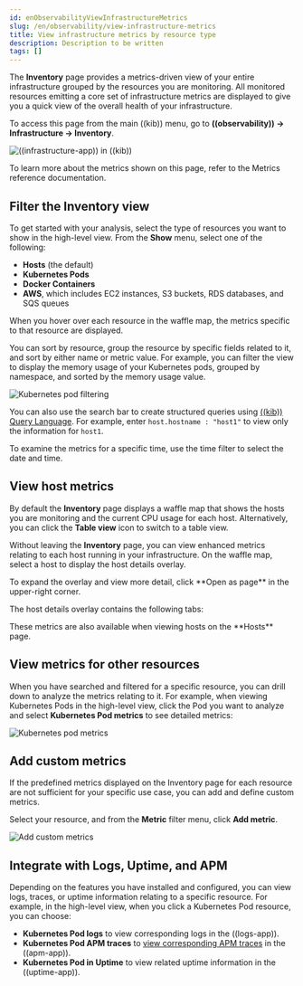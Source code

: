 ```yaml
---
id: enObservabilityViewInfrastructureMetrics
slug: /en/observability/view-infrastructure-metrics
title: View infrastructure metrics by resource type
description: Description to be written
tags: []
---
```



<div id="view-infrastructure-metrics"></div>

The **Inventory** page provides a metrics-driven view of your entire infrastructure grouped by
the resources you are monitoring. All monitored resources emitting
a core set of infrastructure metrics are displayed to give you a quick view of the overall health
of your infrastructure.

To access this page from the main ((kib)) menu, go to
**((observability)) -> Infrastructure -> Inventory**.

![((infrastructure-app)) in ((kib))](../images/metrics-app.png)

To learn more about the metrics shown on this page, refer to the
<DocLink id="enObservabilityMetricsReference">Metrics reference</DocLink> documentation.

<Snippet1 />

<div id="filter-resources"></div>

## Filter the Inventory view

To get started with your analysis, select the type of resources you want to show
in the high-level view. From the **Show** menu, select one of the following:

* **Hosts** (the default)
* **Kubernetes Pods**
* **Docker Containers**
* **AWS**, which includes EC2 instances, S3 buckets, RDS databases, and SQS queues

When you hover over each resource in the waffle map, the metrics specific to
that resource are displayed.

You can sort by resource, group the resource by specific fields related to it, and sort by
either name or metric value. For example, you can filter the view to display the memory usage
of your Kubernetes pods, grouped by namespace, and sorted by the memory usage value.

![Kubernetes pod filtering](../images/kubernetes-filter.png)

You can also use the search bar to create structured queries using [((kib)) Query Language](((kibana-ref))/kuery-query.html).
For example, enter `host.hostname : "host1"` to view only the information for `host1`.

To examine the metrics for a specific time, use the time filter to select the date and time.

<div id="analyze-hosts-inventory"></div>

## View host metrics

By default the **Inventory** page displays a waffle map that shows the hosts you
are monitoring and the current CPU usage for each host.
Alternatively, you can click the **Table view** icon <DocIcon title="table icon" name="visTable" />
to switch to a table view.

Without leaving the **Inventory** page, you can view enhanced metrics relating to each host
running in your infrastructure. On the waffle map, select a host to display the host details
overlay.

<DocCallOut title="Tip">
To expand the overlay and view more detail, click **Open as page** in the upper-right corner.
</DocCallOut>

The host details overlay contains the following tabs:

<HostDetailsPartial />

<DocCallOut title="Note">
These metrics are also available when viewing hosts on the **Hosts**
page.
</DocCallOut>

<div id="analyze-resource-metrics"></div>

## View metrics for other resources

When you have searched and filtered for a specific resource, you can drill down to analyze the
metrics relating to it. For example, when viewing Kubernetes Pods in the high-level view,
click the Pod you want to analyze and select **Kubernetes Pod metrics** to see detailed metrics:

![Kubernetes pod metrics](../images/pod-metrics.png)

<div id="custom-metrics"></div>

## Add custom metrics

If the predefined metrics displayed on the Inventory page for each resource are not
sufficient for your specific use case, you can add and define custom metrics.

Select your resource, and from the **Metric** filter menu, click **Add metric**.

![Add custom metrics](../images/add-custom-metric.png)

<div id="apm-uptime-integration"></div>

## Integrate with Logs, Uptime, and APM

Depending on the features you have installed and configured, you can view logs, traces, or uptime information relating to a specific resource.
For example, in the high-level view, when you click a Kubernetes Pod resource, you can choose:

* **Kubernetes Pod logs** to <DocLink id="enObservabilityMonitorLogs">view corresponding logs</DocLink> in the ((logs-app)).
* **Kubernetes Pod APM traces** to [view corresponding APM traces](((kibana-ref))/traces.html) in the ((apm-app)).
* **Kubernetes Pod in Uptime** to <DocLink id="enObservabilityMonitorUptimeSynthetics">view related uptime information</DocLink> in the ((uptime-app)).

